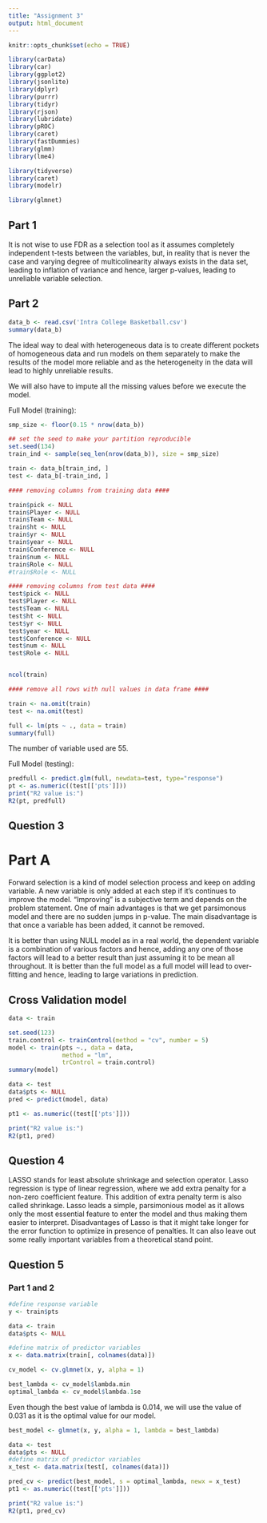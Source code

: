 ```yaml
---
title: "Assignment 3"
output: html_document
---
```


```r
knitr::opts_chunk$set(echo = TRUE)

library(carData)
library(car)
library(ggplot2)
library(jsonlite)
library(dplyr)
library(purrr)
library(tidyr)
library(rjson)
library(lubridate)
library(pROC)
library(caret)
library(fastDummies)
library(glmm)
library(lme4)

library(tidyverse)
library(caret)
library(modelr)

library(glmnet)

```

## Part 1 ##

It is not wise to use FDR as a selection tool as it assumes completely independent t-tests between the variables, but, in reality that is never the case and varying degree of multicolinearity always exists in the data set, leading to inflation of variance and hence, larger p-values, leading to unreliable variable selection. 

## Part 2 ##

```r
data_b <- read.csv('Intra College Basketball.csv')
summary(data_b)
```


The ideal way to deal with heterogeneous data is to create different pockets of homogeneous data and run models on them separately to make the results of the model more reliable and as the heterogeneity in the data will lead to highly unreliable results. 

We will also have to impute all the missing values before we execute the model. 

Full Model (training):

```r

smp_size <- floor(0.15 * nrow(data_b))

## set the seed to make your partition reproducible
set.seed(134)
train_ind <- sample(seq_len(nrow(data_b)), size = smp_size)

train <- data_b[train_ind, ]
test <- data_b[-train_ind, ]

#### removing columns from training data ####

train$pick <- NULL
train$Player <- NULL
train$Team <- NULL
train$ht <- NULL
train$yr <- NULL
train$year <- NULL
train$Conference <- NULL
train$num <- NULL
train$Role <- NULL
#train$Role <- NULL

#### removing columns from test data ####
test$pick <- NULL
test$Player <- NULL
test$Team <- NULL
test$ht <- NULL
test$yr <- NULL
test$year <- NULL
test$Conference <- NULL
test$num <- NULL
test$Role <- NULL


ncol(train)

#### remove all rows with null values in data frame ####

train <- na.omit(train)
test <- na.omit(test)

full <- lm(pts ~ ., data = train)
summary(full)
```

The number of variable used are 55.

Full Model (testing):

```r

predfull <- predict.glm(full, newdata=test, type="response")
pt <- as.numeric((test[['pts']]))
print("R2 value is:")
R2(pt, predfull)
```


## Question 3 ##

# Part A #

Forward selection is a kind of model selection process and keep on adding variable. A new variable is only added at each step if it's continues to improve the model. "Improving" is a subjective term and depends on the problem statement. One of main advantages is that we get parsimonous model and there are no sudden jumps in p-value. The main disadvantage is that once a variable has been added, it cannot be removed. 

It is better than using NULL model as in a real world, the dependent variable is a combination of various factors and hence, adding any one of those factors will lead to a better result than just assuming it to be mean all throughout. It is better than the full model as a full model will lead to over-fitting and hence, leading to large variations in prediction. 


## Cross Validation model ##

```r

data <- train

set.seed(123) 
train.control <- trainControl(method = "cv", number = 5)
model <- train(pts ~., data = data,
               method = "lm",
               trControl = train.control)
summary(model)

```


```r
data <- test
data$pts <- NULL
pred <- predict(model, data)

pt1 <- as.numeric((test[['pts']]))

print("R2 value is:")
R2(pt1, pred)

```

## Question 4 ##

LASSO stands for least absolute shrinkage and selection operator. Lasso regression is type of linear regression, where we add extra penalty for a non-zero coefficient feature. This addition of extra penalty term is also called shrinkage. Lasso leads a simple, parsimonious model as it allows only the most essential feature to enter the model and thus making them easier to interpret. Disadvantages of Lasso is that it might take longer for the error function to optimize in presence of penalties. It can also leave out some really important variables from a theoretical stand point. 

## Question 5 ##

### Part 1 and 2 ###

```r

#define response variable
y <- train$pts

data <- train 
data$pts <- NULL

#define matrix of predictor variables
x <- data.matrix(train[, colnames(data)])

cv_model <- cv.glmnet(x, y, alpha = 1)

best_lambda <- cv_model$lambda.min
optimal_lambda <- cv_model$lambda.1se

```

Even though the best value of lambda is 0.014, we will use the value of 0.031 as it is the optimal value for our model. 

```r

best_model <- glmnet(x, y, alpha = 1, lambda = best_lambda)

data <- test 
data$pts <- NULL
#define matrix of predictor variables
x_test <- data.matrix(test[, colnames(data)])

pred_cv <- predict(best_model, s = optimal_lambda, newx = x_test)
pt1 <- as.numeric((test[['pts']]))

print("R2 value is:")
R2(pt1, pred_cv)

```